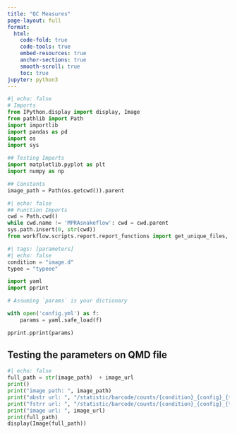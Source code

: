 ```yaml
---
title: "QC Measures"
page-layout: full
format:
  html:
    code-fold: true
    code-tools: true
    embed-resources: true
    anchor-sections: true
    smooth-scroll: true
    toc: true
jupyter: python3
---
```


```python
#| echo: false
# Imports
from IPython.display import display, Image
from pathlib import Path
import importlib
import pandas as pd 
import os
import sys
 
## Testing Imports
import matplotlib.pyplot as plt
import numpy as np

## Constants
image_path = Path(os.getcwd()).parent
```

```python
#| echo: false
## Function Imports
cwd = Path.cwd()
while cwd.name != 'MPRAsnakeflow': cwd = cwd.parent
sys.path.insert(0, str(cwd))
from workflow.scripts.report.report_functions import get_unique_files, display_unique_images
```

```python
#| tags: [parameters]
#| echo: false
condition = "image.d"
typee = "typeee"

```

```python
import yaml
import pprint

# Assuming `params` is your dictionary

with open('config.yml') as f:
    params = yaml.safe_load(f)

pprint.pprint(params)
```




## Testing the parameters on QMD file


```python
#| echo: false
full_path = str(image_path)  + image_url
print()
print("image path: ", image_path)
print("abstr url: ", "/statistic/barcode/counts/{condition}_{config}_{type}_perBarcode.png")
print("fstrr url: ", "/statistic/barcode/counts/{condition}_{config}_{type}_perBarcode.png")
print("image url: ", image_url)
print(full_path)
display(Image(full_path))
```


<!-- # Barcode Corelation
## RNA
```python
#| echo: false
display_unique_images('**/*barcode_RNA_pairwise*.png', image_path)
```

## DNA
```python
#| echo: false
display_unique_images('**/*barcode_DNA_pairwise*.png', image_path)
```

## Ratio
```python
#| echo: false
display_unique_images('**/*barcode_Ratio_pairwise*.png', image_path)
```

# Per Bar Code
## DNA
```python
#| echo: false
display_unique_images('**/*DNA_perBarcode*.png', image_path)
```

## RNA
```python
#| echo: false
display_unique_images('**/*RNA_perBarcode*.png', image_path)
```

# Oligo Corelation
## DNA
```python
#| echo: false
display_unique_images('**/*DNA_pairwise.png', image_path, exclude='barcode')
```

### Minimum Threashold
```python
#| echo: false
display_unique_images('**/*DNA_pairwise_minThreshold.png', image_path, exclude='barcode')
```

## RNA
```python
#| echo: false
display_unique_images('**/*RNA_pairwise.png', image_path, exclude='barcode')
```

### Minimum Threashold
```python
#| echo: false
display_unique_images('**/*RNA_pairwise_minThreshold.png', image_path, exclude='barcode')
```

## Ratio
```python
#| echo: false
display_unique_images('**/*Ratio_pairwise.png', image_path, exclude='barcode')
```

### Minimum Threashold
```python
#| echo: false
display_unique_images('**/*Ratio_pairwise_minThreshold.png', image_path, exclude='barcode')
```

# Barcodes Per Insert
```python
#| echo: false
display_unique_images('**/*barcodesPerInsert.png', image_path)
```

# Oligo Correlation
```python
#| echo: false
tsv_files = list(image_path.glob('**/*fromFile_exampleConfig.tsv'))
# print(tsv_files)
if len(tsv_files) > 0:

  df = pd.read_csv(tsv_files[0], sep='\t')
  df
```

 -->
